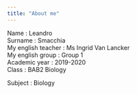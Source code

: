 ```yaml
---
title: "About me"
---
```


Name : Leandro  
Surname : Smacchia  
My english teacher : Ms Ingrid Van Lancker  
My english group : Group 1  
Academic year : 2019-2020  
Class : BAB2 Biology  

Subject : Biology
